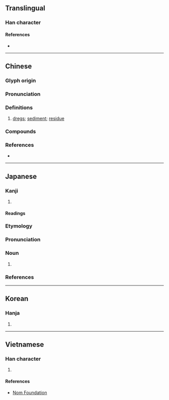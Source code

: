 {{character info/new}}
==Translingual==

===Han character===
{{Han char|rn=85|rad=水|as=10|sn=13|four=33141|canj=EJYJ|ids=⿰氵宰}}

====References====
* {{Han ref|kx=0643.050|dkj=18034|dj=1050.120|hdz=31709.010|uh=6ED3|ud=28371|bh=B7BA|bd=47034}}

----

==Chinese==
{{zh-forms}}

===Glyph origin===
{{Han etym}}

===Pronunciation===
{{zh-pron
|m=zǐ
|c=zi2
|h=pfs=
|md=
|mn=ml:chái/qz:chír/xm,zz:chú/tw:tái/tw:cháiⁿ/tw:lái
|mn_note=chái - vernacular; chír/chú - literary
|w=
|mc=y
|oc=y
|cat=n
}}

===Definitions===
{{zh-hanzi}}

# [[dregs]]; [[sediment]]; [[residue]]

===Compounds===
{{zh-der|囂滓|秕滓|渣滓|滓穢|滓方|泥滓}}

===References===
* {{thcwd|9716}}

----

==Japanese==

===Kanji===
{{ja-kanji|grade=|rs=水10}}

# {{defn|lang=ja|sort=水10}}

====Readings====
{{ja-readings
|on=さい, し
|kun=おり-, かす-
}}

===Etymology===
{{wp|lang=ja}}
{{ja-kanjitab|かす|yomi=k}}

===Pronunciation===
{{ja-pron|かす|y=k|acc=1|acc_ref=DJR}}

===Noun===
{{ja-noun|かす}}

# {{rfdef|ja}}

===References===
<references/>

----

==Korean==

===Hanja===
{{ko-hanja|hangeul=재|eumhun=|rv=jae|mr=chae|y=cay}}

# {{defn|lang=ko|sort=水10}}

----

==Vietnamese==

===Han character===
{{vi-hantu|[[chỉ]], [[trể]]|rs=水10}}

# {{defn|lang=vi|sort=水10}}

====References====
* [http://nomfoundation.org/common/nom_details.php?codepoint=6ed3 Nom Foundation]